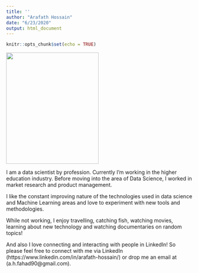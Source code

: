```yaml
---
title: ''
author: "Arafath Hossain"
date: "6/23/2020"
output: html_document
---
```


```r
knitr::opts_chunk$set(echo = TRUE)
```

<img src="/top/about_files/profile_pic.png" width="250" height='300'/>


I am a data scientist by profession. Currently I'm working in the higher education industry. Before moving into the area of Data Science, I worked in market research and product management. 

I like the constant improving nature of the technologies used in data science and Machine Learning areas and love to experiment with new tools and methodologies. 

While not working, I enjoy travelling, catching fish, watching movies, learning about new technology and watching documentaries on random topics! 

And also I love connecting and interacting with people in LinkedIn! So please feel free to connect with me via LinkedIn (https://www.linkedin.com/in/arafath-hossain/) or drop me an email at (a.h.fahad90@gmail.com).

